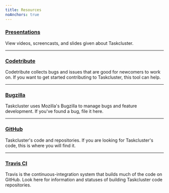 ```yaml
---
title: Resources
noAnchors: true
---
```


### [<span class="glyphicon glyphicon-blackboard" aria-hidden="true"></span> Presentations](/docs/presentations)

View videos, screencasts, and slides given about Taskcluster.

---

### [<span class="glyphicon glyphicon-classic-hammer" aria-hidden="true"></span> Codetribute](https://codetribute.mozilla.org/projects/taskcluster)

Codetribute collects bugs and issues that are good for newcomers to work on.  If you want to get started contributing to Taskcluster, this tool can help.

---

### [<span class="glyphicon glyphicon-bug" aria-hidden="true"></span> Bugzilla](https://bugzilla.mozilla.org/enter_bug.cgi?product=Taskcluster)

Taskcluster uses Mozilla's Bugzilla to manage bugs and feature development. If you've found a bug, file it here.

---

### [<span class="glyphicon glyphicon-random" aria-hidden="true"></span> GitHub](https://github.com/taskcluster)

Taskcluster's code and repositories. If you are looking for Taskcluster's code, this is where you will find it.

---

### [<span class="glyphicon glyphicon-compressed" aria-hidden="true"></span> Travis CI](https://travis-ci.org/taskcluster)

Travis is the continuous-integration system that builds much of the code on GitHub. Look here for information and statuses
of building Taskcluster code repositories.
